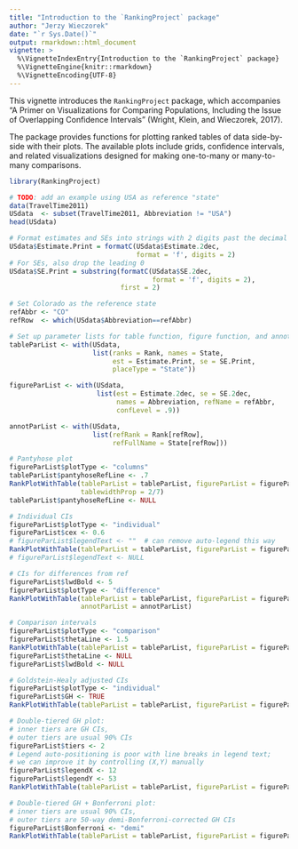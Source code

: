 ```yaml
---
title: "Introduction to the `RankingProject` package"
author: "Jerzy Wieczorek"
date: "`r Sys.Date()`"
output: rmarkdown::html_document
vignette: >
  %\VignetteIndexEntry{Introduction to the `RankingProject` package}
  %\VignetteEngine{knitr::rmarkdown}
  %\VignetteEncoding{UTF-8}
---
```


This vignette introduces the `RankingProject` package, which accompanies "A Primer on Visualizations for Comparing Populations, Including the Issue of Overlapping Confidence Intervals" (Wright, Klein, and Wieczorek, 2017).

The package provides functions for plotting ranked tables of data side-by-side with their plots. The available plots include grids, confidence intervals, and related visualizations designed for making one-to-many or many-to-many comparisons.

```r
library(RankingProject)

# TODO: add an example using USA as reference "state"
data(TravelTime2011)
USdata  <- subset(TravelTime2011, Abbreviation != "USA")
head(USdata)

# Format estimates and SEs into strings with 2 digits past the decimal
USdata$Estimate.Print = formatC(USdata$Estimate.2dec,
                                format = 'f', digits = 2)
# For SEs, also drop the leading 0
USdata$SE.Print = substring(formatC(USdata$SE.2dec,
                                    format = 'f', digits = 2),
                            first = 2)

# Set Colorado as the reference state
refAbbr <- "CO"
refRow  <- which(USdata$Abbreviation==refAbbr)

# Set up parameter lists for table function, figure function, and annotations
tableParList <- with(USdata,
                     list(ranks = Rank, names = State, 
                          est = Estimate.Print, se = SE.Print,
                          placeType = "State"))

figureParList <- with(USdata,
                      list(est = Estimate.2dec, se = SE.2dec,
                           names = Abbreviation, refName = refAbbr,
                           confLevel = .9))

annotParList <- with(USdata,
                     list(refRank = Rank[refRow],
                          refFullName = State[refRow]))

# Pantyhose plot
figureParList$plotType <- "columns"
tableParList$pantyhoseRefLine <- .7
RankPlotWithTable(tableParList = tableParList, figureParList = figureParList,
                  tablewidthProp = 2/7)
tableParList$pantyhoseRefLine <- NULL

# Individual CIs
figureParList$plotType <- "individual"
figureParList$cex <- 0.6
# figureParList$legendText <- ""  # can remove auto-legend this way
RankPlotWithTable(tableParList = tableParList, figureParList = figureParList)
# figureParList$legendText <- NULL

# CIs for differences from ref
figureParList$lwdBold <- 5
figureParList$plotType <- "difference"
RankPlotWithTable(tableParList = tableParList, figureParList = figureParList,
                  annotParList = annotParList)

# Comparison intervals
figureParList$plotType <- "comparison"
figureParList$thetaLine <- 1.5
RankPlotWithTable(tableParList = tableParList, figureParList = figureParList)
figureParList$thetaLine <- NULL
figureParList$lwdBold <- NULL

# Goldstein-Healy adjusted CIs
figureParList$plotType <- "individual"
figureParList$GH <- TRUE
RankPlotWithTable(tableParList = tableParList, figureParList = figureParList)

# Double-tiered GH plot:
# inner tiers are GH CIs,
# outer tiers are usual 90% CIs
figureParList$tiers <- 2
# Legend auto-positioning is poor with line breaks in legend text;
# we can improve it by controlling (X,Y) manually
figureParList$legendX <- 12
figureParList$legendY <- 53
RankPlotWithTable(tableParList = tableParList, figureParList = figureParList)

# Double-tiered GH + Bonferroni plot:
# inner tiers are usual 90% CIs,
# outer tiers are 50-way demi-Bonferroni-corrected GH CIs
figureParList$Bonferroni <- "demi"
RankPlotWithTable(tableParList = tableParList, figureParList = figureParList)
```


